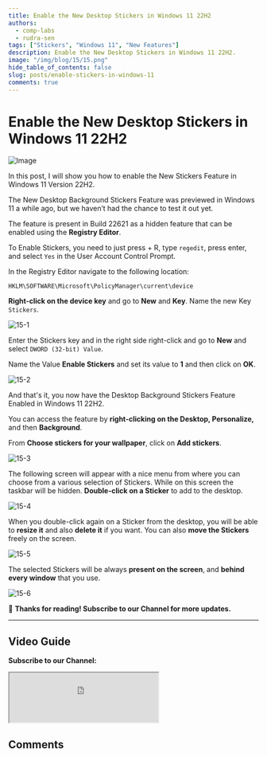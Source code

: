 ```yaml
---
title: Enable the New Desktop Stickers in Windows 11 22H2
authors:
  - comp-labs
  - rudra-sen
tags: ["Stickers", "Windows 11", "New Features"]
description: Enable the New Desktop Stickers in Windows 11 22H2.
image: "/img/blog/15/15.png"
hide_table_of_contents: false
slug: posts/enable-stickers-in-windows-11
comments: true
---
```




# Enable the New Desktop Stickers in Windows 11 22H2

![Image](/img/blog/15/15.png)

In this post, I will show you how to enable the New Stickers Feature in Windows 11 Version 22H2.

The New Desktop Background Stickers Feature was previewed in Windows 11 a while ago, but we haven’t had the chance to test it out yet.

The feature is present in Build 22621 as a hidden feature that can be enabled using the **Registry Editor**.

To Enable Stickers, you need to just press <kbd><FontAwesomeIcon icon={faWindows} /></kbd> + R, type `regedit`, press enter, and select `Yes` in the User Account Control Prompt.

In the Registry Editor navigate to the following location:

```
HKLM\SOFTWARE\Microsoft\PolicyManager\current\device
```

**Right-click on the device key** and go to **New** and **Key**. Name the new Key `Stickers`.

![15-1](/img/blog/15/15-1.png)

Enter the Stickers key and in the right side right-click and go to **New** and select `DWORD (32-bit) Value`.

Name the Value **Enable Stickers** and set its value to **1** and then click on **OK**.

![15-2](/img/blog/15/15-2.png)

And that's it, you now have the Desktop Background Stickers Feature Enabled in Windows 11 22H2.

You can access the feature by **right-clicking on the Desktop, Personalize,** and then **Background**.

From **Choose stickers for your wallpaper**, click on **Add stickers**.

![15-3](/img/blog/15/15-3.png)

The following screen will appear with a nice menu from where you can choose from a various selection of Stickers. While on this screen the taskbar will be hidden. **Double-click on a Sticker** to add to the desktop.

![15-4](/img/blog/15/15-4.png)

When you double-click again on a Sticker from the desktop, you will be able to **resize it** and also **delete it** if you want. You can also **move the Stickers** freely on the screen.

![15-5](/img/blog/15/15-5.png)

The selected Stickers will be always **present on the screen**, and **behind every window** that you use.

![15-6](/img/blog/15/15-6.png)

🎉 **Thanks for reading! Subscribe to our Channel for more updates.**

---

## Video Guide

**Subscribe to our Channel:**

<iframe
  src="https://complabs.in/html/subscribe.html"
  title="Subscribe Comp Labs"
  height="100"
></iframe>

## Comments

